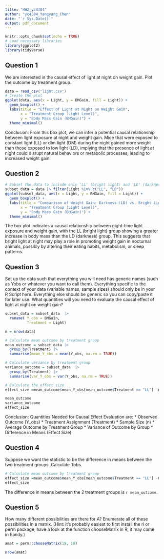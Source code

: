 ```yaml
---
title: "HW2_yc4384"
author: "yc4384_Yangyang_Chen"
date: "`r Sys.Date()`"
output: pdf_document
---
```


```r
knitr::opts_chunk$set(echo = TRUE)
# Load necessary libraries
library(ggplot2)
library(tidyverse)
```

## Question 1
We are interested in the causal effect of light at night on weight gain. Plot the outcome by treatment group.
```r
data = read_csv("light.csv") 
# Create the plot
ggplot(data, aes(x = Light, y = BMGain, fill = Light)) +
  geom_boxplot() +
  labs(title = "Effect of Light at Night on Weight Gain",
       x = "Treatment Group (Light Level)",
       y = "Body Mass Gain (BMGain)") +
  theme_minimal()
```
Conclusion:
From this box plot, we can infer a potential causal relationship between light exposure at night and weight gain. Mice that were exposed to constant light (LL) or dim light (DM) during the night gained more weight than those exposed to low light (LD), implying that the presence of light at night could disrupt natural behaviors or metabolic processes, leading to increased weight gain.

## Question 2
```r
# Subset the data to include only 'LL' (bright light) and 'LD' (darkness)
subset_data = data |> filter(Light %in% c("LL", "LD"))
ggplot(subset_data, aes(x = Light, y = BMGain, fill = Light)) +
  geom_boxplot() +
  labs(title = "Comparison of Weight Gain: Darkness (LD) vs. Bright Light (LL)",
       x = "Treatment Group (Light Level)",
       y = "Body Mass Gain (BMGain)") +
  theme_minimal()
```
The box plot indicates a causal relationship between night-time light exposure and weight gain, with the LL (bright light) group showing a greater increase in body mass than the LD (darkness) group. This suggests that bright light at night may play a role in promoting weight gain in nocturnal animals, possibly by altering their eating habits, metabolism, or sleep patterns. 

## Question 3
Set up the data such that everything you will need has generic names (such as Yobs or whatever you want to call them). Everything specific to the context of your data (variable names, sample sizes) should only be in your R Script here. Everything else should be generic so you can copy/paste it for later use. What quantities will you need to evaluate the causal effect of light at night on weight gain?
```r
subset_data = subset_data  |>
  rename( Y_obs = BMGain,
          Treatment = Light)

n = nrow(data)

# Calculate mean outcome by treatment group
mean_outcome = subset_data |>
  group_by(Treatment) |>
  summarise(mean_Y_obs = mean(Y_obs, na.rm = TRUE))

# Calculate variance by treatment group
variance_outcome = subset_data  |> 
  group_by(Treatment) |>
  summarise(var_Y_obs = var(Y_obs, na.rm = TRUE))

# Calculate the effect size
effect_size =mean_outcome$mean_Y_obs[mean_outcome$Treatment == "LL"] -mean_outcome$mean_Y_obs[mean_outcome$Treatment == "LD"]

mean_outcome
variance_outcome
effect_size
```
Conclusion:
Quantities Needed for Causal Effect Evaluation are:
* Observed Outcome (Y_obs)
* Treatment Assignment (Treatment)
* Sample Size (n)
* Average Outcome by Treatment Group
* Variance of Outcome by Group
* Difference in Means (Effect Size)

## Question 4
Suppose we want the statistic to be the difference in means between the two treatment groups. Calculate Tobs.
```r
# Calculate mean outcome by treatment group
effect_size =mean_outcome$mean_Y_obs[mean_outcome$Treatment == "LL"] -mean_outcome$mean_Y_obs[mean_outcome$Treatment == "LD"]
effect_size
```
The difference in means between the 2 treatment groups is `r mean_outcome`.

## Question 5
How many different possibilities are there for A? Enumerate all of these possibilities in a matrix. (Hint: it’s probably easiest to first install the ri or perm package, have a look at the function chooseMatrix in R, it may come in handy.)
```r
amat = perm::chooseMatrix(19, 10)

nrow(amat)
```

